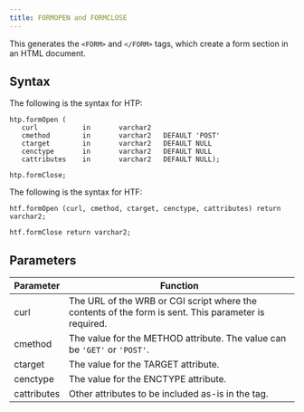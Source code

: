 ```yaml
---
title: FORMOPEN and FORMCLOSE
---
```


This generates the `<FORM>` and `</FORM>` tags, which create a form section in an HTML document.

## Syntax

The following is the syntax for HTP:
```
htp.formOpen (
   curl           in       varchar2
   cmethod        in       varchar2   DEFAULT 'POST'
   ctarget        in       varchar2   DEFAULT NULL
   cenctype       in       varchar2   DEFAULT NULL
   cattributes    in       varchar2   DEFAULT NULL);

htp.formClose;
```

The following is the syntax for HTF:
```
htf.formOpen (curl, cmethod, ctarget, cenctype, cattributes) return varchar2;

htf.formClose return varchar2;
```

## Parameters

| Parameter | Function |
| --------- | -------- |
| curl | The URL of the WRB or CGI script where the contents of the form is sent. This parameter is required. |
| cmethod | The value for the METHOD attribute. The value can be `'GET'` or `'POST'`. |
| ctarget | The value for the TARGET attribute. |
| cenctype | The value for the ENCTYPE attribute. |
| cattributes | Other attributes to be included as-is in the tag. |

